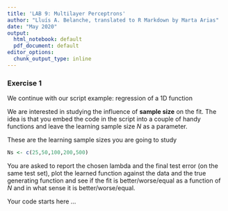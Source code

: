 ```yaml
---
title: 'LAB 9: Multilayer Perceptrons'
author: "Lluís A. Belanche, translated to R Markdown by Marta Arias"
date: "May 2020"
output:
  html_notebook: default
  pdf_document: default
editor_options: 
  chunk_output_type: inline
---
```


### Exercise 1

We continue with our script example: regression of a 1D function

We are interested in studying the influence of **sample size** on the fit.
The idea is that you embed the code in the script into a couple of handy functions and leave
the learning sample size $N$ as a parameter.

These are the learning sample sizes you are going to study

```r
Ns <- c(25,50,100,200,500)
```


You are asked to report the chosen lambda and the final test error (on the same test set),
plot the learned function against the data and the true generating function and see if the fit
is better/worse/equal as a function of $N$ and in what sense it is better/worse/equal.

Your code starts here ...
